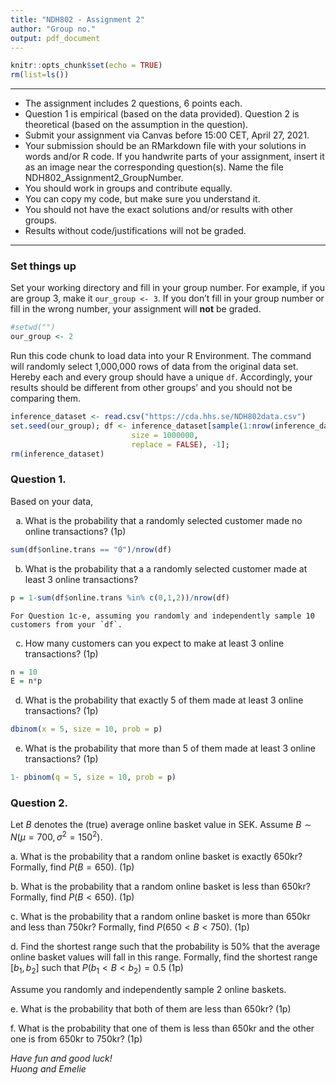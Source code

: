 ```yaml
---
title: "NDH802 - Assignment 2"
author: "Group no."
output: pdf_document
---
```


```r
knitr::opts_chunk$set(echo = TRUE)
rm(list=ls())
```

------------------------------------------------------------------------

-   The assignment includes 2 questions, 6 points each.
-   Question 1 is empirical (based on the data provided). Question 2 is theoretical (based on the assumption in the question).
-   Submit your assignment via Canvas before 15:00 CET, April 27, 2021.
-   Your submission should be an RMarkdown file with your solutions in words and/or R code. If you handwrite parts of your assignment, insert it as an image near the corresponding question(s). Name the file NDH802_Assignment2_GroupNumber.
-   You should work in groups and contribute equally.
-   You can copy my code, but make sure you understand it.
-   You should not have the exact solutions and/or results with other groups.
-   Results without code/justifications will not be graded.

------------------------------------------------------------------------

### Set things up

Set your working directory and fill in your group number. For example, if you are group 3, make it `our_group <- 3`. If you don't fill in your group number or fill in the wrong number, your assignment will **not** be graded.

```r
#setwd("")
our_group <- 2
```

Run this code chunk to load data into your R Environment. The command will randomly select 1,000,000 rows of data from the original data set. Hereby each and every group should have a unique `df`. Accordingly, your results should be different from other groups' and you should not be comparing them.

```r
inference_dataset <- read.csv("https://cda.hhs.se/NDH802data.csv")
set.seed(our_group); df <- inference_dataset[sample(1:nrow(inference_dataset),
                           size = 1000000,
                           replace = FALSE), -1];
rm(inference_dataset)
```

\newpage

### Question 1.
  
Based on your data,

(a) What is the probability that a randomly selected customer made no online transactions? (1p)

```r
sum(df$online.trans == "0")/nrow(df)
```


(b) What is the probability that a a randomly selected customer made at least 3 online transactions?
```r
p = 1-sum(df$online.trans %in% c(0,1,2))/nrow(df)
```


    For Question 1c-e, assuming you randomly and independently sample 10 customers from your `df`.

(c) How many customers can you expect to make at least 3 online transactions? (1p)
```r
n = 10
E = n*p
```


(d) What is the probability that exactly 5 of them made at least 3 online transactions? (1p)
```r
dbinom(x = 5, size = 10, prob = p)
```

(e) What is the probability that more than 5 of them made at least 3 online transactions? (1p)
```r
1- pbinom(q = 5, size = 10, prob = p)
```


### Question 2.

Let $B$ denotes the (true) average online basket value in SEK. Assume $B\sim N(\mu = 700, \sigma^2 = 150^2)$.

a\. What is the probability that a random online basket is exactly 650kr? Formally, find $P (B=650)$. (1p)

b\. What is the probability that a random online basket is less than 650kr? Formally, find $P (B<650)$. (1p)

c\. What is the probability that a random online basket is more than 650kr and less than 750kr? Formally, find $P (650<B<750)$. (1p)

d\. Find the shortest range such that the probability is 50% that the average online basket values will fall in this range. Formally, find the shortest range $[b_1, b_2]$ such that $P (b_1<B<b_2) = 0.5$ (1p)

Assume you randomly and independently sample 2 online baskets.

e\. What is the probability that both of them are less than 650kr? (1p)

f\. What is the probability that one of them is less than 650kr and the other one is from 650kr to 750kr? (1p)

\vfill

*Have fun and good luck!*\
*Huong and Emelie*
